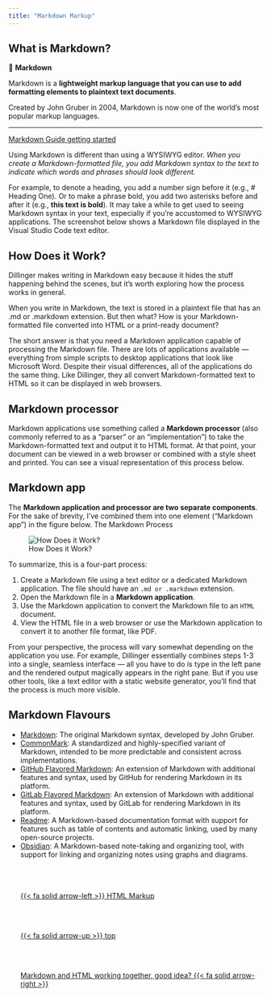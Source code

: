 ```yaml
---
title: "Markdown Markup"
---
```


## What is Markdown?

::: {.summary .container}
📘 **Markdown**

Markdown is a **lightweight markup language that you can use to add formatting elements to plaintext text documents**.

Created by John Gruber in 2004, Markdown is now one of the world’s most popular markup languages.
:::

---

[Markdown Guide getting started](https://www.markdownguide.org/getting-started/)

Using Markdown is different than using a WYSIWYG editor. _When you create a Markdown-formatted file, you add Markdown syntax to the text to indicate which words and phrases should look different._

For example, to denote a heading, you add a number sign before it (e.g., # Heading One). Or to make a phrase bold, you add two asterisks before and after it (e.g., **this text is bold**). It may take a while to get used to seeing Markdown syntax in your text, especially if you’re accustomed to WYSIWYG applications. The screenshot below shows a Markdown file displayed in the Visual Studio Code text editor.

## How Does it Work?

Dillinger makes writing in Markdown easy because it hides the stuff happening behind the scenes, but it’s worth exploring how the process works in general.

When you write in Markdown, the text is stored in a plaintext file that has an .md or .markdown extension. But then what? How is your Markdown-formatted file converted into HTML or a print-ready document?

The short answer is that you need a Markdown application capable of processing the Markdown file. There are lots of applications available — everything from simple scripts to desktop applications that look like Microsoft Word. Despite their visual differences, all of the applications do the same thing. Like Dillinger, they all convert Markdown-formatted text to HTML so it can be displayed in web browsers.

::: {.callout-warning}

## Markdown processor

Markdown applications use something called a **Markdown processor** (also commonly referred to as a “parser” or an “implementation”) to take the Markdown-formatted text and output it to HTML format. At that point, your document can be viewed in a web browser or combined with a style sheet and printed. You can see a visual representation of this process below.
:::

::: {.callout-note}

## Markdown app

The **Markdown application and processor are two separate components**. For the sake of brevity, I've combined them into one element ("Markdown app") in the figure below.
The Markdown Process

:::

![How Does it Work?](/images/markup/markdown-flowchart.png)

To summarize, this is a four-part process:

1. Create a Markdown file using a text editor or a dedicated Markdown application. The file should have an `.md or .markdown` extension.
2. Open the Markdown file in a **Markdown application**.
3. Use the Markdown application to convert the Markdown file to an `HTML` document.
4. View the HTML file in a web browser or use the Markdown application to convert it to another file format, like PDF.

From your perspective, the process will vary somewhat depending on the application you use. For example, Dillinger essentially combines steps 1-3 into a single, seamless interface — all you have to do is type in the left pane and the rendered output magically appears in the right pane. But if you use other tools, like a text editor with a static website generator, you’ll find that the process is much more visible.

## Markdown Flavours

- [Markdown](https://daringfireball.net/projects/markdown/syntax): The original Markdown syntax, developed by John Gruber.
- [CommonMark](https://commonmark.org/): A standardized and highly-specified variant of Markdown, intended to be more predictable and consistent across implementations.
- [GitHub Flavored Markdown](<https://github.github.com/gfm/>): An extension of Markdown with additional features and syntax, used by GitHub for rendering Markdown in its platform.
- [GitLab Flavored Markdown](<https://docs.gitlab.com/ee/user/markdown.html>): An extension of Markdown with additional features and syntax, used by GitLab for rendering Markdown in its platform.
- [Readme](https://docs.readme.com/rdmd/docs): A Markdown-based documentation format with support for features such as table of contents and automatic linking, used by many open-source projects.
- [Obsidian](<https://www.markdownguide.org/tools/obsidian/>): A Markdown-based note-taking and organizing tool, with support for linking and organizing notes using graphs and diagrams.<!--- navLinks -->
<br><br>
<div class=row>
<br>
<div class='column left previous'>
<br>
[{{< fa solid arrow-left >}} HTML Markup](/markup/markup-lang-html.qmd)
<br>
</div>
<br>
<div class='column center'>
<br>
[{{< fa solid arrow-up >}} top](#top)
<br>
</div>
<br>
<div class='column right next'>
<br>
[Markdown and HTML working together, good idea?  {{< fa solid arrow-right >}}](/markup/markup-lang-html-md.qmd)
<br>
</div>
<br>
</div>
